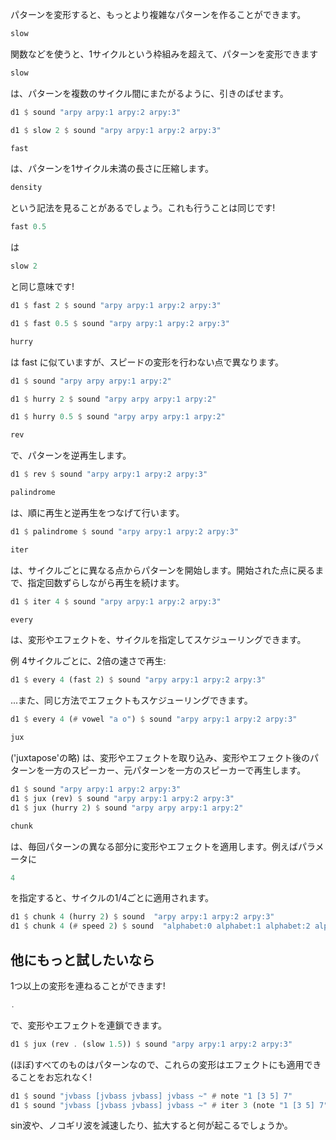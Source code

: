 <languages />
パターンを変形すると、もっとより複雑なパターンを作ることができます。 

<syntaxhighlight lang="haskell" inline>slow</syntaxhighlight> 関数などを使うと、1サイクルという枠組みを超えて、パターンを変形できます

<syntaxhighlight lang="haskell" inline>slow</syntaxhighlight> は、パターンを複数のサイクル間にまたがるように、引きのばせます。

<syntaxhighlight lang="haskell">
d1 $ sound "arpy arpy:1 arpy:2 arpy:3"

d1 $ slow 2 $ sound "arpy arpy:1 arpy:2 arpy:3"
</syntaxhighlight>

<syntaxhighlight lang="haskell" inline>fast</syntaxhighlight> は、パターンを1サイクル未満の長さに圧縮します。

<syntaxhighlight lang="haskell" inline>density</syntaxhighlight> という記法を見ることがあるでしょう。これも行うことは同じです!

<syntaxhighlight lang="haskell" inline>fast 0.5</syntaxhighlight> は <syntaxhighlight lang="haskell" inline>slow 2</syntaxhighlight> と同じ意味です!

<syntaxhighlight lang="haskell">
d1 $ fast 2 $ sound "arpy arpy:1 arpy:2 arpy:3"

d1 $ fast 0.5 $ sound "arpy arpy:1 arpy:2 arpy:3"
</syntaxhighlight>

<syntaxhighlight lang="haskell" inline>hurry</syntaxhighlight>  は fast に似ていますが、スピードの変形を行わない点で異なります。

<syntaxhighlight lang="haskell">
d1 $ sound "arpy arpy arpy:1 arpy:2"

d1 $ hurry 2 $ sound "arpy arpy arpy:1 arpy:2"

d1 $ hurry 0.5 $ sound "arpy arpy arpy:1 arpy:2"
</syntaxhighlight>

<syntaxhighlight lang="haskell" inline>rev</syntaxhighlight> で、パターンを逆再生します。

<syntaxhighlight lang="haskell">
d1 $ rev $ sound "arpy arpy:1 arpy:2 arpy:3"
</syntaxhighlight>

<syntaxhighlight lang="haskell" inline>palindrome</syntaxhighlight> は、順に再生と逆再生をつなげて行います。

<syntaxhighlight lang="haskell">
d1 $ palindrome $ sound "arpy arpy:1 arpy:2 arpy:3"
</syntaxhighlight>

<syntaxhighlight lang="haskell" inline>iter</syntaxhighlight> は、サイクルごとに異なる点からパターンを開始します。開始された点に戻るまで、指定回数ずらしながら再生を続けます。

<syntaxhighlight lang="haskell">
d1 $ iter 4 $ sound "arpy arpy:1 arpy:2 arpy:3"
</syntaxhighlight>


<syntaxhighlight lang="haskell" inline>every</syntaxhighlight> は、変形やエフェクトを、サイクルを指定してスケジューリングできます。

例 4サイクルごとに、2倍の速さで再生:

<syntaxhighlight lang="haskell">
d1 $ every 4 (fast 2) $ sound "arpy arpy:1 arpy:2 arpy:3"
</syntaxhighlight>

...また、同じ方法でエフェクトもスケジューリングできます。

<syntaxhighlight lang="haskell">
d1 $ every 4 (# vowel "a o") $ sound "arpy arpy:1 arpy:2 arpy:3"
</syntaxhighlight>

<syntaxhighlight lang="haskell" inline>jux</syntaxhighlight> ('juxtapose'の略) は、変形やエフェクトを取り込み、変形やエフェクト後のパターンを一方のスピーカー、元パターンを一方のスピーカーで再生します。

<syntaxhighlight lang="haskell">
d1 $ sound "arpy arpy:1 arpy:2 arpy:3"
d1 $ jux (rev) $ sound "arpy arpy:1 arpy:2 arpy:3"
d1 $ jux (hurry 2) $ sound "arpy arpy arpy:1 arpy:2"
</syntaxhighlight>

<syntaxhighlight lang="haskell" inline>chunk</syntaxhighlight> は、毎回パターンの異なる部分に変形やエフェクトを適用します。例えばパラメータに <syntaxhighlight lang="haskell" inline>4</syntaxhighlight> を指定すると、サイクルの1/4ごとに適用されます。

<syntaxhighlight lang="haskell">
d1 $ chunk 4 (hurry 2) $ sound  "arpy arpy:1 arpy:2 arpy:3"
d1 $ chunk 4 (# speed 2) $ sound  "alphabet:0 alphabet:1 alphabet:2 alphabet:3"
</syntaxhighlight>

== 他にもっと試したいなら ==

1つ以上の変形を連ねることができます! <syntaxhighlight lang="haskell" inline>.</syntaxhighlight> で、変形やエフェクトを連鎖できます。

<syntaxhighlight lang="haskell">
d1 $ jux (rev . (slow 1.5)) $ sound "arpy arpy:1 arpy:2 arpy:3"
</syntaxhighlight>

(ほぼ)すべてのものはパターンなので、これらの変形はエフェクトにも適用できることをお忘れなく!

<syntaxhighlight lang="haskell">
d1 $ sound "jvbass [jvbass jvbass] jvbass ~" # note "1 [3 5] 7"
d1 $ sound "jvbass [jvbass jvbass] jvbass ~" # iter 3 (note "1 [3 5] 7")
</syntaxhighlight>

sin波や、ノコギリ波を減速したり、拡大すると何が起こるでしょうか。